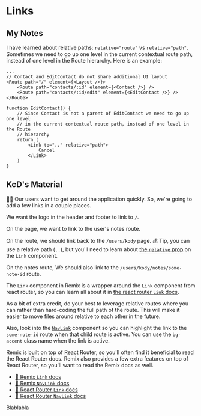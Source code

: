 # Links

## My Notes

I have learned about relative paths: `relative="route"` vs `relative="path"`.
Sometimes we need to go up one level in the current contextual route path,
instead of one level in the Route hierarchy. Here is an example:

```tsx
...
// Contact and EditContact do not share additional UI layout
<Route path="/" element={<Layout />}>
	<Route path="contacts/:id" element={<Contact />} />
	<Route path="contacts/:id/edit" element={<EditContact />} />
</Route>

function EditContact() {
	// Since Contact is not a parent of EditContact we need to go up one level
	// in the current contextual route path, instead of one level in the Route
	// hierarchy
	return (
		<Link to=".." relative="path">
			Cancel
		</Link>
	)
}
```

## KcD's Material

<EpicVideo url="https://www.epicweb.dev/workshops/full-stack-foundations/routing/creating-navigation-links-for-seamless-user-experience" />

👨‍💼 Our users want to get around the application quickly. So, we're going to add
a few links in a couple places.

We want the logo in the header and footer to link to `/`.

On the <LinkToApp to="/users/kody" /> page, we want to link to the user's notes
route.

On the <LinkToApp to="/users/kody/notes" /> route, we should link back to the
`/users/kody` page. 💰 Tip, you can use a relative path (`..`), but you'll need
to learn about
[the `relative` prop](https://reactrouter.com/en/main/components/link#relative)
on the `Link` component.

On the notes route, We should also link to the `/users/kody/notes/some-note-id`
route.

The `Link` component in Remix is a wrapper around the `Link` component from
react router, so you can learn all about it in
[the react router `Link` docs](https://reactrouter.com/en/main/components/link).

As a bit of extra credit, do your best to leverage relative routes where you can
rather than hard-coding the full path of the route. This will make it easier to
move files around relative to each other in the future.

Also, look into the
[`NavLink`](https://reactrouter.com/en/main/components/nav-link) component so
you can highlight the link to the `some-note-id` route when that child route is
active. You can use the `bg-accent` class name when the link is active.

<callout-info>
	Remix is built on top of React Router, so you'll often find it beneficial to
	read the React Router docs. Remix also provides a few extra features on top of
	React Router, so you'll want to read the Remix docs as well.
</callout-info>

- [📜 Remix `Link` docs](https://remix.run/docs/en/main/components/link)
- [📜 Remix `NavLink` docs](https://remix.run/docs/en/main/components/nav-link)
- [📜 React Router `Link` docs](https://reactrouter.com/en/main/components/link)
- [📜 React Router `NavLink` docs](https://reactrouter.com/en/main/components/nav-link)

<Warning>
	<WarningIcon />
	Blablabla
</Warning>
